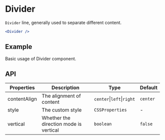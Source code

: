 # Divider

`Divider` line, generally used to separate different content.

```jsx
<Divider />
```

## Example

Basic usage of Divider component.

<Demo src="/src/en/divider/demo/Example.tsx" />

## API

Properties | Description | Type | Default
-----------|------------|------|--------
| contentAlign | The alignment of content | `center`\|`left`\|`right` | `center` |
| style | The custom style | `CSSProperties` | - |
| vertical | Whether the direction mode is vertical | `boolean` | `false` |
